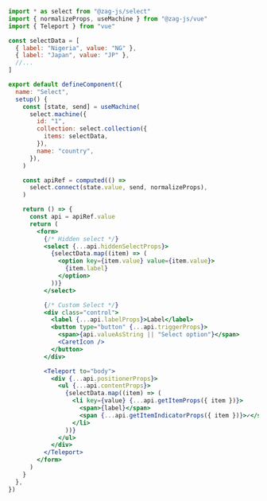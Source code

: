 ```jsx
import * as select from "@zag-js/select"
import { normalizeProps, useMachine } from "@zag-js/vue"
import { Teleport } from "vue"

const selectData = [
  { label: "Nigeria", value: "NG" },
  { label: "Japan", value: "JP" },
  //...
]

export default defineComponent({
  name: "Select",
  setup() {
    const [state, send] = useMachine(
      select.machine({
        id: "1",
        collection: select.collection({
          items: selectData,
        }),
        name: "country",
      }),
    )

    const apiRef = computed(() =>
      select.connect(state.value, send, normalizeProps),
    )

    return () => {
      const api = apiRef.value
      return (
        <form>
          {/* Hidden select */}
          <select {...api.hiddenSelectProps}>
            {selectData.map((item) => (
              <option key={item.value} value={item.value}>
                {item.label}
              </option>
            ))}
          </select>

          {/* Custom Select */}
          <div class="control">
            <label {...api.labelProps}>Label</label>
            <button type="button" {...api.triggerProps}>
              <span>{api.valueAsString || "Select option"}</span>
              <CaretIcon />
            </button>
          </div>

          <Teleport to="body">
            <div {...api.positionerProps}>
              <ul {...api.contentProps}>
                {selectData.map((item) => (
                  <li key={value} {...api.getItemProps({ item })}>
                    <span>{label}</span>
                    <span {...api.getItemIndicatorProps({ item })}>✓</span>
                  </li>
                ))}
              </ul>
            </div>
          </Teleport>
        </form>
      )
    }
  },
})
```
